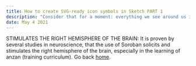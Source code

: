 ```yaml
---
title: How to create SVG-ready icon symbols in Sketch PART 1
description: "Consider that for a moment: everything we see around us is assumed to have had a cause and is contingent upon."
date: May 4 2021
---
```


STIMULATES THE RIGHT HEMISPHERE OF THE BRAIN:
It is proven by several studies in neuroscience, that the use of Soroban solicits and stimulates the right hemisphere of the brain, especially in the learning of anzan (training curriculum).
Go back [home](/).
